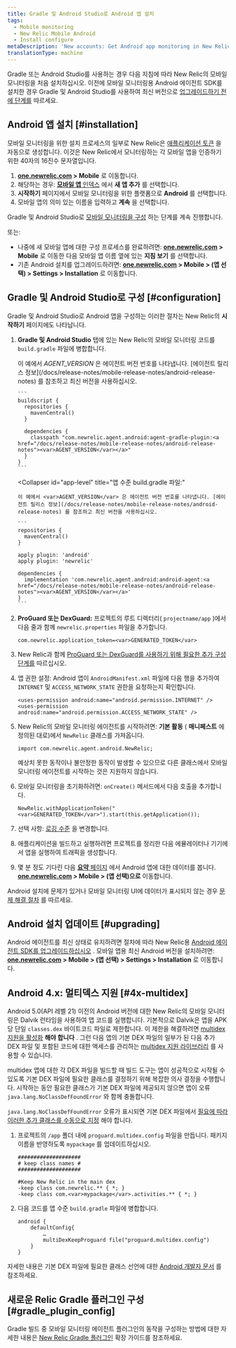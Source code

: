 ```yaml
---
title: Gradle 및 Android Studio로 Android 앱 설치
tags:
  - Mobile monitoring
  - New Relic Mobile Android
  - Install configure
metaDescription: 'New accounts: Get Android app monitoring in New Relic at newrelic.com/signup. Existing accounts: Add mobile monitoring to your Android apps from the UI.'
translationType: machine
---
```


Gradle 또는 Android Studio를 사용하는 경우 다음 지침에 따라 New Relic의 모바일 모니터링을 처음 설치하십시오. 이전에 모바일 모니터링용 Android 에이전트 SDK를 설치한 경우 Gradle 및 Android Studio를 사용하여 최신 버전으로 [업그레이드하기 전에 단계를](/docs/mobile-monitoring/new-relic-mobile-android/install-configure/upgrade-new-relic-mobiles-android-sdk#android_upgrade_1) 따르세요.

## Android 앱 설치 [#installation]

모바일 모니터링을 위한 설치 프로세스의 일부로 New Relic은 [애플리케이션 토큰](/docs/mobile-apps/viewing-your-application-token) 을 자동으로 생성합니다. 이것은 New Relic에서 모니터링하는 각 모바일 앱을 인증하기 위한 40자의 16진수 문자열입니다.

1. **[one.newrelic.com](https://one.newrelic.com) > Mobile** 로 이동합니다.
2. 해당하는 경우: [**모바일 앱** 인덱스](/docs/mobile-monitoring/mobile-monitoring-ui/mobile-app-pages/mobile-apps-index) 에서 **새 앱 추가** 를 선택합니다.
3. **시작하기** 페이지에서 모바일 모니터링을 위한 플랫폼으로 **Android** 를 선택합니다.
4. 모바일 앱의 의미 있는 이름을 입력하고 **계속** 을 선택합니다.

Gradle 및 Android Studio로 [모바일 모니터링을 구성](#configuration) 하는 단계를 계속 진행합니다.

또는:

* 나중에 새 모바일 앱에 대한 구성 프로세스를 완료하려면: **[one.newrelic.com](https://one.newrelic.com) > Mobile** 로 이동한 다음 모바일 앱 이름 옆에 있는 **지침 보기** 를 선택합니다.
* 기존 Android 설치를 업그레이드하려면: **[one.newrelic.com](https://one.newrelic.com/mobile) > Mobile > (앱 선택) > Settings > Installation** 로 이동합니다.

## Gradle 및 Android Studio로 구성 [#configuration]

Gradle 및 Android Studio로 Android 앱을 구성하는 이러한 절차는 New Relic의 **시작하기** 페이지에도 나타납니다.

1. **Gradle 및 Android Studio** 탭에 있는 New Relic의 모바일 모니터링 코드를 `build.gradle` 파일에 병합합니다.

   <CollapserGroup>
     <Collapser
       id="project-level"
       title="프로젝트 수준 build.gradle 파일:"
     >
       이 예에서 <var>AGENT_VERSION</var> 은 에이전트 버전 번호를 나타냅니다. [에이전트 릴리스 정보](/docs/release-notes/mobile-release-notes/android-release-notes) 를 참조하고 최신 버전을 사용하십시오.

       ```
       buildscript {
         repositories {
           mavenCentral()
         }

         dependencies {
           classpath "com.newrelic.agent.android:agent-gradle-plugin:<a href="/docs/release-notes/mobile-release-notes/android-release-notes"><var>AGENT_VERSION</var></a>"
         }
       }
       ```
     </Collapser>

     <Collapser
       id="app-level"
       title="앱 수준 build.gradle 파일:"
     >
       이 예에서 <var>AGENT_VERSION</var> 은 에이전트 버전 번호를 나타냅니다. [에이전트 릴리스 정보](/docs/release-notes/mobile-release-notes/android-release-notes) 를 참조하고 최신 버전을 사용하십시오.

       ```
       repositories {
         mavenCentral()
       }

       apply plugin: 'android'
       apply plugin: 'newrelic'

       dependencies {
         implementation 'com.newrelic.agent.android:android-agent:<a href="/docs/release-notes/mobile-release-notes/android-release-notes"><var>AGENT_VERSION</var></a>'
       }
       ```
     </Collapser>
   </CollapserGroup>

2. **ProGuard 또는 DexGuard:** 프로젝트의 루트 디렉터리( `projectname/app` )에서 다음 줄과 함께 `newrelic.properties` 파일을 추가합니다.

   ```
   com.newrelic.application_token=<var>GENERATED_TOKEN</var>
   ```

3. New Relic과 함께 [ProGuard 또는 DexGuard를 사용하기 위해 필요한 추가 구성 단계를](/docs/mobile-monitoring/new-relic-mobile-android/install-configure/configure-proguard-or-dexguard-android-apps) 따르십시오.

4. 앱 권한 설정: Android 앱이 `AndroidManifest.xml` 파일에 다음 행을 추가하여 `INTERNET` 및 `ACCESS_NETWORK_STATE` 권한을 요청하는지 확인합니다.

   ```
   <uses-permission android:name="android.permission.INTERNET" />
   <uses-permission android:name="android.permission.ACCESS_NETWORK_STATE" />
   ```

5. New Relic의 모바일 모니터링 에이전트를 시작하려면: **기본 활동** ( **매니페스트** 에 정의된 대로)에서 `NewRelic` 클래스를 가져옵니다.

   ```
   import com.newrelic.agent.android.NewRelic;
   ```

   <Callout variant="important">
     예상치 못한 동작이나 불안정한 동작이 발생할 수 있으므로 다른 클래스에서 모바일 모니터링 에이전트를 시작하는 것은 지원하지 않습니다.
   </Callout>

6. 모바일 모니터링을 초기화하려면: `onCreate()` 메서드에서 다음 호출을 추가합니다.

   ```
   NewRelic.withApplicationToken("<var>GENERATED_TOKEN</var>").start(this.getApplication());
   ```

7. 선택 사항: [로깅 수준](/docs/mobile-monitoring/new-relic-mobile-android/api-guides/android-agent-configuration-feature-flags#logging) 을 변경합니다.

8. 애플리케이션을 빌드하고 실행하려면 프로젝트를 정리한 다음 에뮬레이터나 기기에서 앱을 실행하여 트래픽을 생성합니다.

9. 몇 분 정도 기다린 다음 [**요약** 페이지](/docs/mobile-monitoring/mobile-monitoring-ui/mobile-app-pages/mobile-apps-overview-page) 에서 Android 앱에 대한 데이터를 봅니다. **[one.newrelic.com](https://one.newrelic.com/mobile) > Mobile > (앱 선택)으로** 이동합니다.

Android 설치에 문제가 있거나 모바일 모니터링 UI에 데이터가 표시되지 않는 경우 [문제 해결 절차](/docs/mobile-monitoring/new-relic-mobile-android/troubleshoot/no-data-appears-android) 를 따르세요.

## Android 설치 업데이트 [#upgrading]

Android 에이전트를 최신 상태로 유지하려면 절차에 따라 New Relic용 [Android 에이전트 SDK를 업그레이드하십시오](/docs/mobile-monitoring/new-relic-mobile-android/install-configure/upgrading-new-relic-mobiles-android-sdk) . 모바일 앱용 최신 Android 버전을 설치하려면: **[one.newrelic.com](https://one.newrelic.com/mobile) > Mobile > (앱 선택) > Settings > Installation** 로 이동합니다.

## Android 4.x: 멀티덱스 지원 [#4x-multidex]

Android 5.0(API 레벨 21) 이전의 Android 버전에 대한 New Relic의 모바일 모니터링은 Dalvik 런타임을 사용하여 앱 코드를 실행합니다. 기본적으로 Dalvik은 앱을 APK당 단일 `classes.dex` 바이트코드 파일로 제한합니다. 이 제한을 해결하려면 [multidex 지원을 활성화](https://developer.android.com/studio/build/multidex.html) **해야 합니다** . 그런 다음 앱의 기본 DEX 파일의 일부가 된 다음 추가 DEX 파일 및 포함된 코드에 대한 액세스를 관리하는 [multidex 지원 라이브러리](https://developer.android.com/tools/support-library/features.html#multidex) 를 사용할 수 있습니다.

multidex 앱에 대한 각 DEX 파일을 빌드할 때 빌드 도구는 앱이 성공적으로 시작될 수 있도록 기본 DEX 파일에 필요한 클래스를 결정하기 위해 복잡한 의사 결정을 수행합니다. 시작하는 동안 필요한 클래스가 기본 DEX 파일에 제공되지 않으면 앱이 오류 `java.lang.NoClassDefFoundError` 와 함께 충돌합니다.

`java.lang.NoClassDefFoundError` 오류가 표시되면 기본 DEX 파일에서 [필요에 따라 이러한 추가 클래스를 수동으로 지정](https://developer.android.com/studio/build/multidex.html#keep) 해야 합니다.

1. 프로젝트의 `/app` 폴더 내에 `proguard.multidex.config` 파일을 만듭니다. 패키지 이름을 반영하도록 `mypackage` 를 업데이트하십시오.

   ```
   ####################
   # keep class names #
   ####################

   #Keep New Relic in the main dex
   -keep class com.newrelic.** { *; }
   -keep class com.<var>mypackage</var>.activities.** { *; }
   ```

2. 다음 코드를 앱 수준 `build.gradle` 파일에 병합합니다.

   ```
   android { 
       defaultConfig{
           …
           multiDexKeepProguard file("proguard.multidex.config")
       }
   }
   ```

자세한 내용은 기본 DEX 파일에 필요한 클래스 선언에 대한 [Android 개발자 문서](https://developer.android.com/studio/build/multidex.html#keep) 를 참조하세요.

## 새로운 Relic Gradle 플러그인 구성 [#gradle_plugin_config]

Gradle 빌드 중 모바일 모니터링 에이전트 플러그인의 동작을 구성하는 방법에 대한 자세한 내용은 [New Relic Gradle 플러그인](/docs/mobile-monitoring/new-relic-mobile-android/install-configure/configure-new-relic-gradle-plugin) 확장 가이드를 참조하세요.